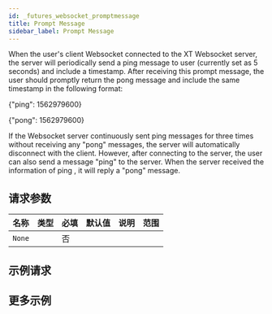 ```yaml
---
id: _futures_websocket_promptmessage
title: Prompt Message
sidebar_label: Prompt Message
---
```


When the user's client Websocket connected to the XT Websocket server, the server will periodically send a ping message to user (currently set as 5 seconds) and include a timestamp. After receiving this prompt message, the user should promptly return the pong message and include the same timestamp in the following format:

\{"ping": 1562979600\}

\{"pong": 1562979600\}

If the Websocket server continuously sent ping messages for three times without receiving any "pong" messages, the server will automatically disconnect with the client. However, after connecting to the server, the user can also send a message "ping" to the server. When the server received the information of ping , it will reply a "pong" message.

## 请求参数

| 名称   | 类型 | 必填 | 默认值 | 说明 | 范围 |
| ------ | ---- | ---- | ------ | ---- | ---- |
| `None` |      | 否   |        |      |      |

## 示例请求

## 更多示例
